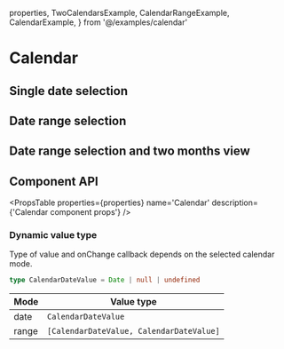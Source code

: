   properties,
  TwoCalendarsExample,
  CalendarRangeExample,
  CalendarExample,
} from '@/examples/calendar'

# Calendar

## Single date selection

<CalendarExample />

## Date range selection

<CalendarRangeExample />

## Date range selection and two months view

<TwoCalendarsExample />

## Component API

<PropsTable
  properties={properties}
  name='Calendar'
  description={'Calendar component props'}
/>

### Dynamic value type

Type of value and onChange callback depends on the selected calendar mode.

```ts copy
type CalendarDateValue = Date | null | undefined
```

| Mode  | Value type                               |
| ----- | ---------------------------------------- |
| date  | `CalendarDateValue`                      |
| range | `[CalendarDateValue, CalendarDateValue]` |
